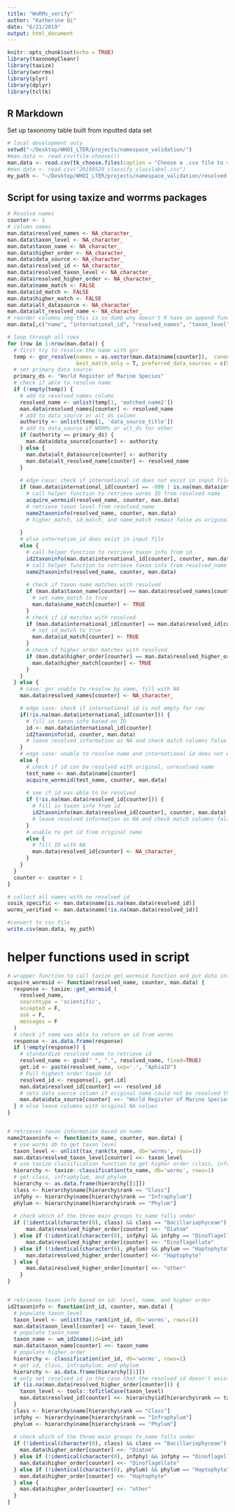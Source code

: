 ```yaml
---
title: "WoRMs_verify"
author: "Katherine Qi"
date: "6/21/2019"
output: html_document
---
```


```r
knitr::opts_chunk$set(echo = TRUE)
library(taxonomyCleanr)
library(taxize)
library(worrms)
library(plyr)
library(dplyr)
library(tcltk)
```

## R Markdown
Set up taxonomy table built from inputted data set 

```r
# local development only
setwd("~/Desktop/WHOI_LTER/projects/namespace_validation/")
#man.data <- read.csv(file.choose())
man.data <- read.csv(tk_choose.files(caption = "Choose a .csv file to validate"))
#man.data <- read.csv("20190529_classify_classlabel.csv")
my_path <- "~/Desktop/WHOI_LTER/projects/namespace_validation/resolved.csv"
```


## Script for using taxize and worrms packages

```r
# Resolve names 
counter <- 1
# column names 
man.data$resolved_names <- NA_character_
man.data$taxon_level <- NA_character_
man.data$taxon_name <- NA_character_
man.data$higher_order <- NA_character_
man.data$data_source <- NA_character_
man.data$resolved_id <- NA_character_
man.data$resolved_taxon_level <- NA_character_
man.data$resolved_higher_order <- NA_character_
man.data$name_match <- FALSE
man.data$id_match <- FALSE
man.data$higher_match <- FALSE
man.data$alt_datasource <- NA_character_
man.data$alt_resolved_name <- NA_character_
# reorder columns omg this is so dumb why doesn't R have an append function
man.data[,c("name", "international_id", "resolved_names", "taxon_level", "taxon_name", "higher_order", "data_source", "resolved_id", "resolved_taxon_level", "resolved_higher_order", "name_match", "id_match", "higher_match", "alt_datasource", "alt_resolved_name")] 

# loop through all rows
for (row in 1:nrow(man.data)) {
  # first try to resolve the name with gnr
  temp <- gnr_resolve(names = as.vector(man.data$name[counter]),  canonical = T,
                      best_match_only = T, preferred_data_sources = c(9, 4))
  # set primary data source
  primary_ds <- "World Register of Marine Species"
  # check if able to resolve name 
  if (!empty(temp)) {
    # add to resolved_names column
    resolved_name <- unlist(temp[1, 'matched_name2'])
    man.data$resolved_names[counter] <- resolved_name
    # add to data_source or alt_ds column
    authority <- unlist(temp[1, 'data_source_title'])
    # add to data_source if WORMs or alt_ds for other 
    if (authority == primary_ds) {
      man.data$data_source[counter] <- authority
    } else {
      man.data$alt_datasource[counter] <- authority
      man.data$alt_resolved_name[counter] <- resolved_name
    }
    
    # edge case: check if international_id does not exist in input file() taxon_level, name, higher order are false)
    if (man.data$international_id[counter] == -999 | is.na(man.data$international_id[counter])) {
      # call helper function to retrieve worms ID from resolved name 
      acquire_wormsid(resolved_name, counter, man.data)
      # retrieve taxon level from resolved_name
      name2taxoninfo(resolved_name, counter, man.data)
      # higher_match, id_match, and name_match remain false as original ID did not exist
      
    }
    # else internation_id does exist in input file
    else {
      # call helper function to retrieve taxon info from id
      id2taxoninfo(man.data$international_id[counter], counter, man.data)
      # call helper function to retrieve taxon info from resolved_name 
      name2taxoninfo(resolved_name, counter, man.data)
      
      # check if taxon name matches with resolved
      if (man.data$taxon_name[counter] == man.data$resolved_names[counter]) {
        # set name_match to true
        man.data$name_match[counter] <- TRUE
      }
      # check if id matches with resolved
      if (man.data$international_id[counter] == man.data$resolved_id[counter]) {
        # set id_match to true
        man.data$id_match[counter] <- TRUE
      }
      # check if higher order matches with resolved
      if (man.data$higher_order[counter] == man.data$resolved_higher_order[counter]) {
        man.data$higher_match[counter] <- TRUE
      }
    }
  } else {
    # case: gnr unable to resolve by name, fill with NA 
    man.data$resolved_names[counter] <- NA_character_

    # edge case: check if international id is not empty for row 
    if(!is.na(man.data$international_id[counter])) {
      # fill in taxon info based on ID
      id <- man.data$international_id[counter]
      id2taxoninfo(id, counter, man.data)
      # leave resolved information as NA and check match columns false
    }
    # edge case: unable to resolve name and international id does not exist 
    else {
      # check if id can be resolved with original, unresolved name
      test_name <- man.data$name[counter]
      acquire_wormsid(test_name, counter, man.data)
      
      # see if id was able to be resolved
      if (!is.na(man.data$resolved_id[counter])) {
        # fill in taxon info from id
        id2taxoninfo(man.data$resolved_id[counter], counter, man.data)
        # leave resolved information as NA and check match columns false
      }
      # unable to get id from original name 
      else {
        # fill ID with NA
        man.data$resolved_id[counter] <- NA_character_
      }
    }
  }
  counter <- counter + 1
}

# collect all names with no resolved id
sosik_specific <- man.data$name[is.na(man.data$resolved_id)]
worms_verified <- man.data$name[!is.na(man.data$resolved_id)]

#convert to csv file 
write.csv(man.data, my_path)
```


# helper functions used in script 
```r
# wrapper function to call taxize get_wormsid function and put data into appropriate column 
acquire_wormsid <- function(resolved_name, counter, man.data) {
  response <- taxize::get_wormsid_(
    resolved_name,
    searchtype = 'scientific',
    accepted = F,
    ask = F,
    messages = F
  )
  # check if name was able to return an id from worms
  response <- as.data.frame(response)
  if (!empty(response)) {
    # standardize resolved name to retrieve id
    resolved_name <- gsub(" ", ".", resolved_name, fixed=TRUE)
    get.id <- paste(resolved_name, sep='.', "AphiaID")
    # Pull highest order taxon id
    resolved_id <- response[1, get.id]
    man.data$resolved_id[counter] <<- resolved_id
    # sets data_source column if original name could not be resolved through gnr 
    man.data$data_source[counter] <<- "World Register of Marine Species"
  } # else leave columns with original NA values
}


# retrieves taxon information based on name
name2taxoninfo <- function(tx_name, counter, man.data) {
  # use worms db to get taxon level
  taxon_level <- unlist(tax_rank(tx_name, db='worms', rows=1))
  man.data$resolved_taxon_level[counter] <<- taxon_level
  # use taxize classification function to get higher order (class, infraphylum, phylum)
  hierarchy <- taxize::classification(tx_name, db='worms', rows=1)
  # get class, infraphylum, and phylum
  hierarchy <- as.data.frame(hierarchy[[1]])
  class <- hierarchy$name[hierarchy$rank == "Class"]
  infphy <- hierarchy$name[hierarchy$rank == "Infraphylum"]
  phylum <- hierarchy$name[hierarchy$rank == "Phylum"]
  
  # check which of the three main groups tx_name falls under
  if (!identical(character(0), class) && class == "Bacillariophyceae") {
      man.data$resolved_higher_order[counter] <<- "Diatom"
  } else if (!identical(character(0), infphy) && infphy == "Dinoflagellata") {
      man.data$resolved_higher_order[counter] <<- "Dinoflagellate"
  } else if (!identical(character(0), phylum) && phylum == "Haptophyta") {
      man.data$resolved_higher_order[counter] <<- "Haptophyte"
  } else {
      man.data$resolved_higher_order[counter] <<- "other"
    }
}


# retrieves taxon info based on id: level, name, and higher order 
id2taxoninfo <- function(int_id, counter, man.data) {
  # populate taxon_level 
  taxon_level <- unlist(tax_rank(int_id, db='worms', rows=1))
  man.data$taxon_level[counter] <<- taxon_level
  # populate taxon_name
  taxon_name <- wm_id2name(id=int_id)
  man.data$taxon_name[counter] <<- taxon_name
  # populate higher_order
  hierarchy <- classification(int_id, db='worms', rows=1)
  # get id, class, infraphylum, and phylum
  hierarchy <- as.data.frame(hierarchy[[1]])
  # only set resolved id in the case that the resolved id doesn't exist yet
  if (is.na(man.data$resolved_higher_order[counter])) {
    taxon_level <- tools::toTitleCase(taxon_level)
    man.data$resolved_id[counter] <<- hierarchy$id[hierarchy$rank == taxon_level]
  }
  class <- hierarchy$name[hierarchy$rank == "Class"]
  infphy <- hierarchy$name[hierarchy$rank == "Infraphylum"]
  phylum <- hierarchy$name[hierarchy$rank == "Phylum"]
  
  # check which of the three main groups tx_name falls under
  if (!identical(character(0), class) && class == "Bacillariophyceae") {
    man.data$higher_order[counter] <<- "Diatom"
  } else if (!identical(character(0), infphy) && infphy == "Dinoflagellata") {
    man.data$higher_order[counter] <<- "Dinoflagellate"
  } else if (!identical(character(0), phylum) && phylum == "Haptophyta") {
    man.data$higher_order[counter] <<- "Haptophyte"
  } else {
    man.data$higher_order[counter] <<- "other"
  }
}
```